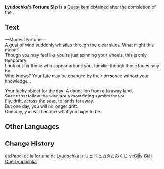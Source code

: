 {{Item Infobox
|id           = 101679
|image        = Item Fortune Slip Opened.png
|type         = Quest Items
|description  = A specially made fortune slip that describes how your luck will be like today. There is nothing different about this Fortune Slip, save for the fact that you used it to open Lyudochka's heart.<br>Now, this Fortune Slip has returned to your hands, along with her heartfelt blessings. If you've got the time, why not go to the Grand Narukami Shrine to see her?
|source1      = [[Where the Dandelions Find Rest]]
|quest        = Where the Dandelions Find Rest
|related_type = Variant
|related_item = Fortune Slip
}}
'''Lyudochka's Fortune Slip''' is a [[Quest Item]] obtained after the completion of the {{Quest|Where the Dandelions Find Rest}}.

==Text==
&mdash;Modest Fortune&mdash;<br>
A gust of wind suddenly whistles through the clear skies. What might this mean?<br>
Though you may feel like you're just spinning your wheels, this is only temporary.<br>
Look out for those who appear around you, familiar though those faces may be.<br>
Who knows? Your fate may be changed by their presence without your knowledge...

Your lucky object for the day: A dandelion from a faraway land.<br>
Seeds that follow the wind are a most fitting symbol for you.<br>
Fly, drift, across the seas, to lands far away.<br>
But one day, you will no longer drift.<br>
One day, you will become what you hope to be.

==Other Languages==
{{Other Languages
|default_hidden = 1
|en      = Lyudochka's Fortune Slip
|zhs     = 柳达希卡的签文
|zhs_rm  = Liǔdáxīkǎ de Qiānwén
|zht     = 柳達希卡的籤文
|zht_rm  = Liǔdáxīkǎ de Qiānwén
|ja      = リュドヒカのおみくじ
|ja_rm   = Ryudohika no Omikuji
|ko      = 류다치카의 점괘
|ko_rm   = Ryudohika-ui Jeomgwae
|es      = Papel de la fortuna de Lyudochka
|fr      = Présage de Lyudochka
|ru      = Подпись Людочки
|th      = ใบเซียมซีของ Lyudochka
|th_rm   = 
|vi      = Giấy Giải Quẻ Lyudochka
|de      = Lyudochkas Unterschrift
|id      = Slip Keberuntungan Lyudochka
|pt      = Rolinho da Sorte de Lyudochka
|tr      = Lyudochka'nın Fal Kağıdı
|it      = Omikuji di Lyudochka
}}

==Change History==
{{Change History|2.4}}

[[es:Papel de la fortuna de Lyudochka]]
[[ja:リュドヒカのおみくじ]]
[[vi:Giấy Giải Quẻ Lyudochka]]